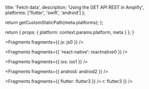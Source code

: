 
  title: 'Fetch data',
  description: 'Using the GET API REST in Amplify',
  platforms: ['flutter', 'swift', 'android']
};

  return getCustomStaticPath(meta.platforms);
};

  return {
    props: {
      platform: context.params.platform,
      meta
    }
  };
}


<Fragments fragments={{ js: js0 }} />


<Fragments fragments={{ 'react-native': reactnative0 }} />


<Fragments fragments={{ ios: ios1 }} />


<Fragments fragments={{ android: android2 }} />


<Fragments fragments={{ flutter: flutter3 }} />
r: flutter3 }} />
